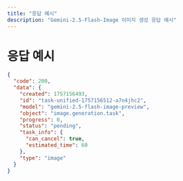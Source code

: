 ```yaml
---
title: "응답 예시"
description: "Gemini-2.5-Flash-Image 이미지 생성 응답 예시"
---
```


# 응답 예시

<ResponseExample>

```json
{
  "code": 200,
  "data": {
    "created": 1757156493,
    "id": "task-unified-1757156512-a7n4jhc2",
    "model": "gemini-2.5-flash-image-preview",
    "object": "image.generation.task",
    "progress": 0,
    "status": "pending",
    "task_info": {
      "can_cancel": true,
      "estimated_time": 60
    },
    "type": "image"
  }
}
```

</ResponseExample>

